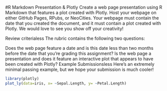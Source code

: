 #R Markdown Presentation & Plotly
Create a web page presentation using R Markdown that features a plot created with Plotly. Host your webpage on either GitHub Pages, RPubs, or NeoCities. Your webpage must contain the date that you created the document, and it must contain a plot created with Plotly. We would love to see you show off your creativity!

Review criterialess 
The rubric contains the following two questions:

Does the web page feature a date and is this date less than two months before the date that you're grading this assignment?
Is the web page a presentation and does it feature an interactive plot that appears to have been created with Plotly?
Example Submissionsless 
Here's an extremely minimal passing example, but we hope your submission is much cooler!

```{r}
library(plotly)
plot_ly(data=iris, x= ~Sepal.Length, y= ~Petal.Length)
```